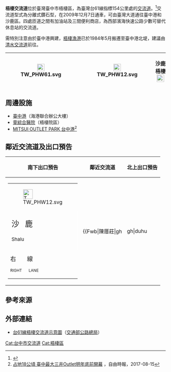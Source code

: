 {{Infobox Taiwan Highway IC
| name = 梧棲交流道
| name_en = Wuqi Interchange
| rd_type = EX
| rd_number = 61
| exit = 154
| exit_name = 梧棲
| location = [[臺灣|臺灣]][[臺中市|臺中市]][[梧棲區|梧棲區]]
| latd  = 24  | latm  = 14 | lats  = 59.93 | latNS  = N
| longd = 120 | longm = 32 | longs = 10.8  | longEW = E
| connect = {{Jct|country=TWN|PH|12}}（[[臺灣大道|臺灣大道]]）<br>中興路<br>文昌路<br>港埠路（平面側車道）
| goto = 梧棲區、[[沙鹿區|沙鹿區]]、[[臺中港|臺中港]]
| class = 分離式鑽石型
| time = 2009年12月7日
}}
'''梧棲交流道'''位於臺灣臺中市梧棲區，為臺灣台61線指標154公里處的[[交流道|交流道]]。<ref>{{cite web | url = https://www.thb.gov.tw/FileResource.axd?path=upload/Download/b805edd1-e34d-4bee-bc26-c1491025b21d.pdf | title = 省道公路里程表 | publisher = 交通部公路總局 | accessdate = 2018-04-23 | archive-date = 2018-04-14 | archive-url = https://web.archive.org/web/20180414091453/https://www.thb.gov.tw/FileResource.axd?path=upload%2FDownload%2Fb805edd1-e34d-4bee-bc26-c1491025b21d.pdf | dead-url = no }}</ref>交流道型式為分離式鑽石型，在2009年12月7日通車，可由臺灣大道通往臺中港和沙鹿區。四處匝道之間有加油站及三間便利商店，為西部濱海快速公路少數可替代休息站的交流道。

需特別注意由於臺中港興建，[[梧棲漁港|梧棲漁港]]已於1984年5月搬遷至臺中港北堤，建議由[[清水交流道|清水交流道]]前往。
{|class="wikitable" style="text-align:center" 
! [[File:TW_PHW61.svg|23px]]
| {{Taiwan Highway IC|154|梧棲}}
| [[File:TW_PHW12.svg|23px]]
| '''沙鹿　梧棲　[[File:Taiwan_road_sign_d53_port_inline.svg|23px]]{{Blue|台中港}}'''
|}

== 周邊設施 ==
* [[臺中港|臺中港]]（海港聯合辦公大樓）
* [[童綜合醫院|童綜合醫院]]（梧棲院區）
* [[MITSUI_OUTLET_PARK_台中港|MITSUI OUTLET PARK 台中港]]<ref>[http://m.ltn.com.tw/news/life/breakingnews/2163938 占地18公頃 臺中最大三井Outlet明年底前開幕] {{Wayback|url=http://m.ltn.com.tw/news/life/breakingnews/2163938 |date=20180818182146 }}，自由時報，2017-08-15</ref>

== 鄰近交流道及出口預告 ==
{|class="toccolours" border="1" cellpadding="4" style="margin:0 auto; border-collapse:collapse; text-align:center; white-space:nowrap"
|-
! 南下出口預告 !! 鄰近交流道 !! 北上出口預告
|-
| style="text-align:right; font-size:15px" | {{Taiwan Highway IC|154|梧棲}}
{|style="width:190px; background-color:#007F00; text-align:center; color:#FFF; font-weight:bold"
| colspan="2" | <div style="margin-top:6px; margin-bottom:3px">[[File:TW_PHW12.svg|30px]]</div>
|-
| style="width:80px; border-right:2px solid #FFF; line-height:24px; font-size:24px; word-spacing:12px" | 沙 鹿<div style="font-size:15px">Shalu</div>
| style="width:100px; line-height:24px; font-size:24px" | <div style="word-spacing:12px">梧 棲</div><div style="font-size:15px">Wuqi</div>
{|align="center" style="border:2px solid #FFF; background-color:#003D80"
| <div style="margin-left:-3px; margin-right:-6px">[[File:Taiwan_road_sign_d53_port_inline.svg|30px]]</div>
| style="line-height:18px; font-size:21px" | 台中港<div style="margin-bottom:-3px; font-size:12px; letter-spacing:-1px">Taichung Port</div>
|}
|-
| colspan="2" | <div style="margin-top:3px; line-height:18px; font-size:18px; word-spacing:30px">右 線<div style="font-size:12px; word-spacing:18px">RIGHT LANE</div></div>
|}
|
{{Start expwy box|[[臺灣省道快速公路|臺灣省道快速公路]]}}
{{S-expwy IC|[[清水交流道|清水交流道]]|往　[[大安二交流道|大安二交流道]]}}
{{S-line|{{Jct|country=TWN|PH|61}}|154k|#9B0D15}}
{{s-expwy IC|[[龍井交流道_(台61線)|龍井交流道]]|往　[[伸港交流道|伸港交流道]]}}
{{Illus}}
{{Fwu|eh|[[大安區_(臺中市)|大安]]}}
{{Fwi|Full|150|清水}}
{{Fwh|ehst}}
{{Fwm|TW PHW61}}
{{Fwh|ehst|154|梧棲}}
{{Fwb|陳厝莊|gh||gh|duhu||||}}
{{Fwb|[[梧棲區|梧棲]]|hh||TW PHW12|dh|TW PHW12||hh|[[沙鹿區|沙鹿]]}}
{{Fwb|頂草湳|gh||gh|ddhd|gh||gh|瓦窯仔}}
{{Fwh|ehst}}
{{Fwm|TW PHW61}}
{{Fwh|ehst}}
{{Fwi|Full|157|龍井|龍井交流道 (台61線)}}
{{Fwd|eh|[[伸港鄉|伸港]]}}
{{Fwed}}
| style="text-align:right; font-size:15px" | {{Taiwan Highway IC|154|梧棲}}
{|style="width:190px; background-color:#007F00; text-align:center; color:#FFF; font-weight:bold"
| colspan="2" | <div style="margin-top:6px; margin-bottom:3px">[[File:TW_PHW12.svg|30px]]</div>
|-
| style="width:100px; border-right:2px solid #FFF; line-height:24px; font-size:24px" | <div style="word-spacing:12px">梧 棲</div><div style="font-size:15px">Wuqi</div>
{|align="center" style="border:2px solid #FFF; background-color:#003D80"
| <div style="margin-left:-3px; margin-right:-6px">[[File:Taiwan_road_sign_d53_port_inline.svg|30px]]</div>
| style="line-height:18px; font-size:21px" | 台中港<div style="margin-bottom:-3px; font-size:12px; letter-spacing:-1px">Taichung Port</div>
|}
| style="width:80px; line-height:24px; font-size:24px; word-spacing:12px" | 沙 鹿<div style="font-size:15px">Shalu</div>
|-
| colspan="2" | <div style="margin-top:3px; line-height:18px; font-size:18px; word-spacing:30px">右 線<div style="font-size:12px; word-spacing:18px">RIGHT LANE</div></div>
|}
|}

== 參考來源 ==
{{Reflist}}

== 外部連結 ==
* [https://www.thb.gov.tw/resource/upload/Expressway/6a7ea473-1244-474a-96b9-ebf996aa3e84.jpg 台61線梧棲交流道示意圖]（[[交通部公路總局|交通部公路總局]]）

{{台61線}}

[[Cat:台中市交流道|Cat:台中市交流道]]
[[Cat:梧棲區|Cat:梧棲區]]